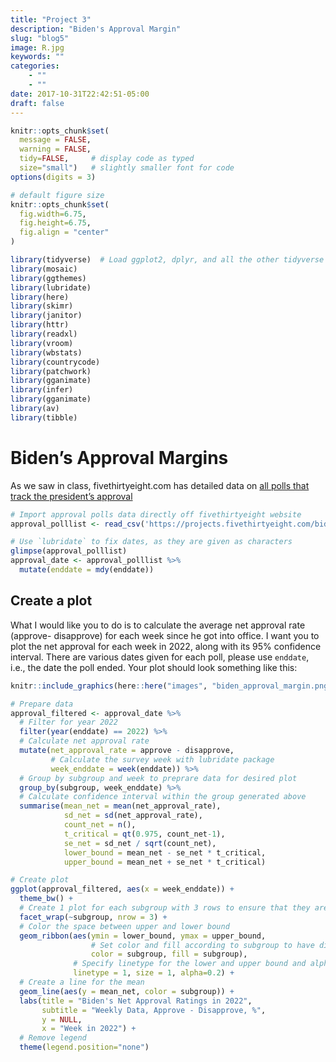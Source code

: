 ```yaml
---
title: "Project 3"
description: "Biden's Approval Margin"
slug: "blog5"
image: R.jpg
keywords: ""
categories: 
    - ""
    - ""
date: 2017-10-31T22:42:51-05:00
draft: false
---
```


```r
knitr::opts_chunk$set(
  message = FALSE, 
  warning = FALSE, 
  tidy=FALSE,     # display code as typed
  size="small")   # slightly smaller font for code
options(digits = 3)

# default figure size
knitr::opts_chunk$set(
  fig.width=6.75, 
  fig.height=6.75,
  fig.align = "center"
)
```

```r
library(tidyverse)  # Load ggplot2, dplyr, and all the other tidyverse packages
library(mosaic)
library(ggthemes)
library(lubridate)
library(here)
library(skimr)
library(janitor)
library(httr)
library(readxl)
library(vroom)
library(wbstats)
library(countrycode)
library(patchwork)
library(gganimate)
library(infer)
library(gganimate)
library(av)
library(tibble)
```

# Biden's Approval Margins

As we saw in class, fivethirtyeight.com has detailed data on [all polls
that track the president's
approval](https://projects.fivethirtyeight.com/biden-approval-ratings)

```r
# Import approval polls data directly off fivethirtyeight website
approval_polllist <- read_csv('https://projects.fivethirtyeight.com/biden-approval-data/approval_polllist.csv') 

# Use `lubridate` to fix dates, as they are given as characters
glimpse(approval_polllist)
approval_date <- approval_polllist %>% 
  mutate(enddate = mdy(enddate))

```

## Create a plot

What I would like you to do is to calculate the average net approval
rate (approve- disapprove) for each week since he got into office. I
want you to plot the net approval for each week in 2022, along with its 95%
confidence interval. There are various dates given for each poll, please
use `enddate`, i.e., the date the poll ended. Your plot should look
something like this:

```r
knitr::include_graphics(here::here("images", "biden_approval_margin.png"), error = FALSE)

# Prepare data
approval_filtered <- approval_date %>% 
  # Filter for year 2022 
  filter(year(enddate) == 2022) %>% 
  # Calculate net approval rate
  mutate(net_approval_rate = approve - disapprove, 
         # Calculate the survey week with lubridate package
         week_enddate = week(enddate)) %>% 
  # Group by subgroup and week to preprare data for desired plot
  group_by(subgroup, week_enddate) %>% 
  # Calculate confidence interval within the group generated above
  summarise(mean_net = mean(net_approval_rate), 
            sd_net = sd(net_approval_rate), 
            count_net = n(), 
            t_critical = qt(0.975, count_net-1),
            se_net = sd_net / sqrt(count_net), 
            lower_bound = mean_net - se_net * t_critical, 
            upper_bound = mean_net + se_net * t_critical)

# Create plot
ggplot(approval_filtered, aes(x = week_enddate)) + 
  theme_bw() + 
  # Create 1 plot for each subgroup with 3 rows to ensure that they are in desired format
  facet_wrap(~subgroup, nrow = 3) + 
  # Color the space between upper and lower bound
  geom_ribbon(aes(ymin = lower_bound, ymax = upper_bound, 
                  # Set color and fill according to subgroup to have different colors per subgroup
                  color = subgroup, fill = subgroup), 
              # Specify linetype for the lower and upper bound and alpha to ensure that lines are above the fill
              linetype = 1, size = 1, alpha=0.2) + 
  # Create a line for the mean
  geom_line(aes(y = mean_net, color = subgroup)) + 
  labs(title = "Biden's Net Approval Ratings in 2022", 
       subtitle = "Weekly Data, Approve - Disapprove, %", 
       y = NULL, 
       x = "Week in 2022") + 
  # Remove legend
  theme(legend.position="none") 
```

